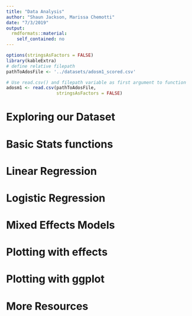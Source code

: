 ```yaml
---
title: "Data Analysis"
author: "Shaun Jackson, Marissa Chemotti"
date: "7/3/2019"
output: 
  rmdformats::material:
    self_contained: no
---
```


```r
options(stringsAsFactors = FALSE)
library(kableExtra)
# define relative filepath
pathToAdosFile <- '../datasets/adosm1_scored.csv'

# Use read.csv() and filepath variable as first argument to function
adosm1 <- read.csv(pathToAdosFile, 
                   stringsAsFactors = FALSE)
```

# Exploring our Dataset

# Basic Stats functions

# Linear Regression

# Logistic Regression

# Mixed Effects Models

# Plotting with effects

# Plotting with ggplot

# More Resources